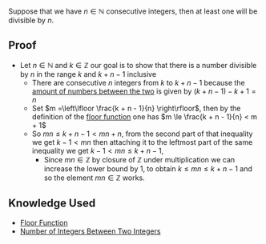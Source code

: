Suppose that we have <math>n \in \mathbb{N} </math> consecutive integers, then at least one will be divisible by <math>n</math>. 

== Proof ==

* Let <math>n \in \mathbb{N} </math> and <math>k \in \mathbb{Z} </math>  our goal is to show that there is a number divisible by <math>n</math> in the range <math>k</math> and <math>k  + n  - 1</math> inclusive 
** There are consecutive <math>n</math> integers from <math>k</math> to <math>k  + n  - 1</math>  because the [[Number of Integers Between Two Integers|amount of numbers between the two]] is given by <math>\left( k  + n  - 1 \right)  - k  + 1 = n</math>
** Set <math>m =\left\lfloor \frac{k + n  - 1}{n}  \right\rfloor </math>, then by the definition of the [[Floor Function|floor function]] one has <math display="block">m \le \frac{k + n  - 1}{n} < m  + 1</math>
** So <math>mn \le k  +  n  - 1 < mn  + n</math>, from the second part of that inequality we get <math>k  - 1 < mn</math>  then attaching it to the leftmost part of the same inequality we get <math>k  - 1 < mn \le k  + n  - 1 </math>, 
*** Since <math>mn \in \mathbb{Z} </math>  by closure of <math>\mathbb{Z} </math> under multiplication we can increase the lower bound by 1, to obtain <math>k \le  mn \le k  + n  - 1</math>  and so the element <math>mn \in \mathbb{Z}</math> works.

== Knowledge Used ==

* [[Floor Function]]
* [[Number of Integers Between Two Integers]]
{{Knowledge Metadata|Number Theory|Proposition}}